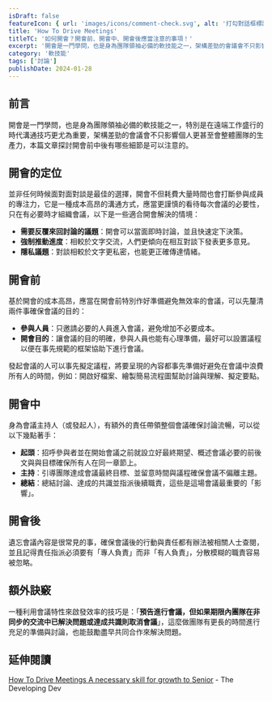 ```yaml
---
isDraft: false
featureIcon: { url: 'images/icons/comment-check.svg', alt: '打勾對話框標誌' }
title: 'How To Drive Meetings'
titleTC: '如何開會？開會前、開會中、開會後應當注意的事項！'
excerpt: '開會是一門學問，也是身為團隊領袖必備的軟技能之一，架構差勁的會議會不只影響個人更甚至會整體團隊的生產力，本篇文章探討開會前中後有哪些細節是可以注意的。'
category: '軟技能'
tags: ['討論']
publishDate: 2024-01-28
---
```


## 前言

開會是一門學問，也是身為團隊領袖必備的軟技能之一，特別是在遠端工作盛行的時代溝通技巧更尤為重要，架構差勁的會議會不只影響個人更甚至會整體團隊的生產力，本篇文章探討開會前中後有哪些細節是可以注意的。

## 開會的定位

並非任何時候面對面對談是最佳的選擇，開會不但耗費大量時間也會打斷參與成員的專注力，它是一種成本高昂的溝通方式，應當更謹慎的看待每次會議的必要性，只在有必要時才組織會議，以下是一些適合開會解決的情境：

- **需要反覆來回討論的議題**：開會可以當面即時討論，並且快速定下決策。
- **強制推動進度**：相較於文字交流，人們更傾向在相互對談下發表更多意見。
- **隱私議題**：對談相較於文字更私密，也能更正確傳達情緒。

## 開會前

基於開會的成本高昂，應當在開會前特別作好準備避免無效率的會議，可以先釐清兩件事確保會議的目的：

- **參與人員**：只邀請必要的人員進入會議，避免增加不必要成本。
- **開會目的**：讓會議的目的明確，參與人員也能有心理準備，最好可以設置議程以便在事先規範的框架協助下進行會議。

發起會議的人可以事先擬定議程，將要呈現的內容都事先準備好避免在會議中浪費所有人的時間，例如：開啟好檔案、繪製簡易流程圖幫助討論與理解、擬定要點。

## 開會中

身為會議主持人（或發起人），有額外的責任帶領整個會議確保討論流暢，可以從以下幾點著手：

- **起頭**：招呼參與者並在開始會議之前就設立好最終期望、概述會議必要的前後文與與目標確保所有人在同一章節上。
- **主持**：引導團隊達成會議最終目標、並留意時間與議程確保會議不偏離主題。
- **總結**：總結討論、達成的共識並指派後續職責，這些是這場會議最重要的「影響」。

## 開會後

遺忘會議內容是很常見的事，確保會議後的行動與責任都有辦法被相關人士查閱，並且記得責任指派必須要有「專人負責」而非「有人負責」，分散模糊的職責容易被忽略。

## 額外訣竅

一種利用會議特性來啟發效率的技巧是：「**預告進行會議，但如果期限內團隊在非同步的交流中已解決問題或達成共識則取消會議**」，這麼做團隊有更長的時間進行充足的準備與討論，也能鼓勵盡早共同合作來解決問題。

## 延伸閱讀

[How To Drive Meetings A necessary skill for growth to Senior](https://www.developing.dev/p/how-to-drive-meetings?ref=dailydev) - The Developing Dev
